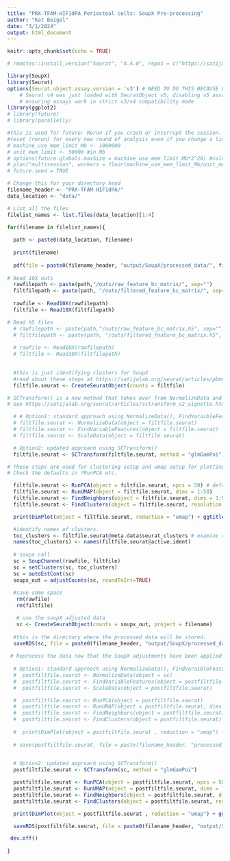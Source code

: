 ```yaml
---
title: "PRX-TFAM-HIF1dPA Periosteal cells: SoupX Pre-processing"
author: "Kat Beigel"
date: "3/1/2024"
output: html_document
---
```


```r
knitr::opts_chunk$set(echo = TRUE)

# remotes::install_version("Seurat", "4.4.0", repos = c("https://satijalab.r-universe.dev", getOption("repos")))

library(SoupX)
library(Seurat)
options(Seurat.object.assay.version = 'v3') # NEED TO DO THIS BECAUSE DOUBLET FINDER DOES NOT KNOW THE V5 format
    # Seurat v4 was just loaded with SeuratObject v5; disabling v5 assays and validation routines, and
    # ensuring assays work in strict v3/v4 compatibility mode
library(ggplot2)
# library(future)
# library(parallelly)

```

```r
#this is used for future: Rerun if you crash or interrupt the session.
#reset (rerun) for every new round of analysis even if you change a line and re-run (always)
# machine_use_mem_limit_Mb <- 1000000
# unit_mem_limit <- 50000 #in Mb
# options(future.globals.maxSize = machine_use_mem_limit_Mb*2^20) #calculates in bytes
# plan("multisession", workers = floor(machine_use_mem_limit_Mb/unit_mem_limit))
# future.seed = TRUE 

```

```r
# Change this for your directory head
filename_header <- "PRX-TFAM-HIF1dPA/"
data_location <- "data/"

# List all the files
filelist_names <- list.files(data_location)[1:4]

```


```r

for(filename in filelist_names){
  
  path <- paste0(data_location, filename)
  
  print(filename)
  
  pdf(file = paste0(filename_header, "output/SoupX/processed_data/", filename, "_QC_prep.pdf"))
  
# Read 10X outs
  rawfilepath <- paste(path,"/outs/raw_feature_bc_matrix/", sep="")
  filtfilepath <- paste(path, "/outs/filtered_feature_bc_matrix/", sep="")
  
  rawfile <- Read10X(rawfilepath)
  filtfile <- Read10X(filtfilepath)

# Read h5 files
  # rawfilepath <- paste(path,"/outs/raw_feature_bc_matrix.h5", sep="")
  # filtfilepath <- paste(path, "/outs/filtered_feature_bc_matrix.h5", sep="")
  
  # rawfile <- Read10X(rawfilepath)
  # filtfile <- Read10X(filtfilepath)

  
  #this is just identifying clusters for SoupX
  #read about these steps at https://satijalab.org/seurat/articles/pbmc3k_tutorial.html
  filtfile.seurat <- CreateSeuratObject(counts = filtfile)

# SCTransform() is a new method that takes over from NormalizeData and FindVariableFeatures and ScaleData
# See https://satijalab.org/seurat/articles/sctransform_v2_vignette.html

  # # Option1: standard approach using NormalizeData(), FindVaraibleFeatures(), and ScaleData()
  # filtfile.seurat <- NormalizeData(object = filtfile.seurat)
  # filtfile.seurat <- FindVariableFeatures(object = filtfile.seurat)
  # filtfile.seurat <- ScaleData(object = filtfile.seurat)

  # Option2: updated approach using SCTransform()
  filtfile.seurat <- SCTransform(filtfile.seurat, method = "glmGamPoi")

# These steps are used for clustering setup and umap setup for plotting and cluster finding.
# Check the defaults in ?RunPCA etc.

  filtfile.seurat <- RunPCA(object = filtfile.seurat, npcs = 50) # default is 50
  filtfile.seurat <- RunUMAP(object = filtfile.seurat, dims = 1:50) 
  filtfile.seurat <- FindNeighbors(object = filtfile.seurat, dims = 1:50) # default is 1:10
  filtfile.seurat <- FindClusters(object = filtfile.seurat, resolution = 0.8)

  print(DimPlot(object = filtfile.seurat, reduction = "umap") + ggtitle(paste(filename, "pre SoupX")))

  #identify names of clusters.
  toc_clusters <- filtfile.seurat@meta.data$seurat_clusters # examine with toc_clusters[1:10]
  names(toc_clusters) <- names(filtfile.seurat@active.ident)
 
  # soupx call
  sc = SoupChannel(rawfile, filtfile)
  sc = setClusters(sc, toc_clusters)
  sc = autoEstCont(sc)
  soupx_out = adjustCounts(sc, roundToInt=TRUE)
 
  #save some space
   rm(rawfile)
   rm(filtfile)

   # use the soupX adjusted data
   sc <- CreateSeuratObject(counts = soupx_out, project = filename)
   
  #this is the directory where the processed data will be stored.
  saveRDS(sc, file = paste0(filename_header, "output/SoupX/processed_data/", filename, "_SoupX.rds")) 
  
 # Reprocess the data now that the SoupX adjustments have been applied
  
  # Option1: standard approach using NormalizeData(), FindVaraibleFeatures(), and ScaleData()
  #  postfiltfile.seurat <- NormalizeData(object = sc)
  #  postfiltfile.seurat <- FindVariableFeatures(object = postfiltfile.seurat)
  #  postfiltfile.seurat <- ScaleData(object = postfiltfile.seurat)

  #  postfiltfile.seurat <- RunPCA(object = postfiltfile.seurat)
  #  postfiltfile.seurat <- RunUMAP(object = postfiltfile.seurat, dims = 1:50)
  #  postfiltfile.seurat <- FindNeighbors(object = postfiltfile.seurat)
  #  postfiltfile.seurat <- FindClusters(object = postfiltfile.seurat)
  
  #  print(DimPlot(object = postfiltfile.seurat , reduction = "umap") + ggtitle(paste(filename, "POST SoupX")))
 
  # save(postfiltfile.seurat, file = paste(filename_header, "processed_data/", filename, "_SoupX_NFS.Rdata", sep = ""))

  
  # Option2: updated approach using SCTransform()
  postfiltfile.seurat <- SCTransform(sc, method = "glmGamPoi")

  postfiltfile.seurat <- RunPCA(object = postfiltfile.seurat, npcs = 50)
  postfiltfile.seurat <- RunUMAP(object = postfiltfile.seurat, dims = 1:50)
  postfiltfile.seurat <- FindNeighbors(object = postfiltfile.seurat, dims = 1:50)
  postfiltfile.seurat <- FindClusters(object = postfiltfile.seurat, resolution = 0.8)

  print(DimPlot(object = postfiltfile.seurat , reduction = "umap") + ggtitle(paste(filename, "POST SoupX")))

  saveRDS(postfiltfile.seurat, file = paste0(filename_header, "output/SoupX/processed_data/", filename, "_SoupX_SCT.rds"))

 dev.off()
 
}

```
